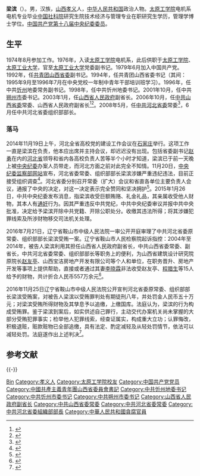 '''梁滨'''（{{bd|1956年|4月||catIdx=}}）。男，汉族，[[山西|山西]][[孝义|孝义]]人，[[中华人民共和国|中华人民共和国]]政治人物。[[太原工学院|太原工学院]]电机系电机专业毕业[[中国社科院|中国社科院]]研究生院技术经济与管理专业在职研究生学历，管理学博士学位。[[中国共产党第十八届中央纪律检查委员会|中国共产党第十八届中央纪委委员]]。

== 生平 ==
1974年8月参加工作。1976年，入读[[太原工学院|太原工学院]]电机系，此后供职于[[太原工业大学|太原工学院]]、[[太原工业大学|太原工业大学]]，官至[[太原工业大学|太原工业大学]]党委副书记。1979年6月加入中国共产党。1992年，任[[中国共产主义青年团山西省委员会|共青团山西省委]]副书记。1994年，任共青团山西省委书记（其间：1995年9月至1996年7月在中央党校一年制中青年干部培训班学习）。1996年，任中共[[忻县地区|忻州]]地委常务副书记。1998年，任中共忻州地委书记。2001年10月，任中共[[朔州市|朔州市]]委书记。2003年1月，任[[山西省人民政府|山西省人民政府]]副省长。2006年10月，任[[中国共产党山西省委员会|中共山西省委]]常委、山西省人民政府副省长<ref>{{cite web|title=梁滨同志简历|url=http://www.sx.xinhuanet.com/sxzw/2006-05/09/content_6934555.htm|publisher=新华网|accessdate=2012-03-03|deadurl=yes|archiveurl=https://web.archive.org/web/20150924112606/http://www.sx.xinhuanet.com/sxzw/2006-05/09/content_6934555.htm|archivedate=2015-09-24}}</ref><ref>{{cite web|title=梁滨：全面推进组织部门自身建设|url=http://www.he.xinhuanet.com/news/2012-03/03/content_24819422.htm|publisher=新华网|accessdate=2012-03-03|deadurl=yes|archiveurl=https://web.archive.org/web/20120509233237/http://www.he.xinhuanet.com/news/2012-03/03/content_24819422.htm|archivedate=2012-05-09}}</ref>。2008年5月，任[[中国共产党河北省委员会|中共河北省委]]常委<ref>{{cite web|title=山西省原副省长梁滨转任中共河北省委常委|url=http://news.sohu.com/20080608/n257366313.shtml|publisher=搜狐|accessdate=2012-03-03|archive-date=2009-12-18|archive-url=https://web.archive.org/web/20091218120934/http://news.sohu.com/20080608/n257366313.shtml|dead-url=no}}</ref>，6月任中共河北省委组织部部长。

=== 落马 ===
2014年11月19日上午，河北全省高校党的建设工作会议在[[石家庄市|石家庄]]举行。这项工作一直是梁滨在负责，他本应出席并主持会议，却迟迟没有出现。包括省委副书记[[赵勇_(1963年1月)|赵勇]]在内的[[河北省|河北省]]领导和省内各高校负责人苦等半个小时才知道，梁滨已于前一天晚上被[[中国共产党中央纪律检查委员会|中央纪委]]办案人员带走，而河北方面之前对此完全不知情。11月20日，[[中国共产党中央纪律检查委员会|中央纪委]][[中华人民共和国监察部|监察部]][[中央纪委国家监委网站|网站]]宣布，河北省委常委、组织部部长梁滨涉嫌严重违纪违法，目前正接受组织调查<ref>{{cite web|title=河北省委常委、组织部部长梁滨 涉嫌严重违纪违法接受组织调查 |url=http://www.ccdi.gov.cn/xwtt/201411/t20141120_31782.html |publisher=中央纪委监察部 |accessdate=2014-11-20 |deadurl=yes |archiveurl=https://web.archive.org/web/20141122172413/http://www.ccdi.gov.cn/xwtt/201411/t20141120_31782.html |archivedate=2014-11-22 }}</ref>。河北省委分别召开常委（扩大）会议和省直各单位主要负责人会议，通报了中央的决定，对这一决定表示完全赞同和坚决拥护<ref>{{Cite web|title=河北常委梁滨被中纪委带走 当地开会苦等半小时|url=http://news.sohu.com/20141121/n406229131.shtml|access-date=2021-11-25|date=2014-11-21|publisher=搜狐新闻|archive-date=2021-11-25|archive-url=https://web.archive.org/web/20211125142058/http://news.sohu.com/20141121/n406229131.shtml|dead-url=no}}</ref>。2015年1月26日，中共中央纪委发布消息，指梁滨收受巨额贿赂、礼金礼品，其亲属收受他人财物，其本人有[[通奸|通奸]]行为。因其严重违反中共党纪，中共中央纪委审议并报中共中央批准，决定给予梁滨开除中共党籍、开除公职处分。收缴其违法所得；将其涉嫌犯罪线索及所涉财物移交司法机关处理。

2016年7月21日，辽宁省鞍山市中级人民法院一审公开开庭审理了中共河北省委原常委、组织部部长梁滨受贿一案。辽宁省鞍山市人民检察院起诉指控：2004年至2014年，被告人梁滨利用其担任山西省人民政府副省长，中共山西省委常委、副省长，中共河北省委常委、组织部部长等职务上的便利，为山西省建筑设计研究院原院长[[赵友亭|赵友亭]]、山西宝洁房地产开发有限公司等个人和单位，在职务晋升、房地产开发等事项上提供帮助，直接或者通过其妻[[李晓霖|李晓霖]]非法收受赵友亭、[[程腊生|程腊生]]等15人给予的财物，共计折合人民币557万余元<ref>{{cite news|url=http://www.thepaper.cn/newsDetail_forward_1501979|title=河北省委原常委、组织部部长梁滨受审，被控受贿557万余元|accessdate=2016-07-22|publisher=澎湃新闻|archive-date=2016-08-13|archive-url=https://web.archive.org/web/20160813062633/http://www.thepaper.cn/newsDetail_forward_1501979|dead-url=no}}</ref>。

2016年11月25日辽宁省鞍山市中级人民法院公开宣判河北省委原常委、组织部部长梁滨受贿案，对被告人梁滨以受贿罪判处有期徒刑八年，并处罚金人民币五十万元；对梁滨受贿所得财物及其孳息予以追缴，上缴国库。法庭认为，梁滨的行为构成受贿罪。鉴于梁滨到案后，如实供述自己罪行，主动交代办案机关尚未掌握的大部分受贿犯罪事实；检举他人犯罪线索，经查证属实，构成重大立功；认罪悔改，积极退赃，赃款赃物已全部追缴，具有法定、酌定减轻及从轻处罚情节，依法可以减轻处罚。法庭遂作出上述判决<ref>{{Cite web|url=http://news.sina.com.cn/c/sz/2016-11-25/doc-ifxyawmp0152498.shtml|title=河北原常委梁滨受贿558万获刑8年 检举他人立功|accessdate=2016-11-25|author=|date=2016-11-25|work=|publisher=新浪网|archive-date=2016-11-25|archive-url=https://web.archive.org/web/20161125174700/http://news.sina.com.cn/c/sz/2016-11-25/doc-ifxyawmp0152498.shtml|dead-url=no}}</ref>。

== 参考文献 ==
{{reflist|3}}

{{-}}
{{start box}}
{{s-ppo|cpc}}
{{s-before|[[车俊|车　俊]]}}
{{s-title|[[中国共产党河北省委员会|中国共产党河北省委员会]]组织部部长|2008年6月－2014年11月}}
{{s-after|[[梁田庚|梁田庚]]}}
{{s-before|[[来玉龙|来玉龙]]}}
{{s-title|[[中国共产党朔州市委员会|中国共产党朔州市委员会]][[市委书记|书记]]|2001年10月－2003年2月}}
{{s-after|[[阎沁生|阎沁生]]}}
{{s-new}}
{{s-title|[[中国共产党忻州市委员会|中国共产党忻州市委员会]][[市委书记|书记]]|2000年9月－2001年10月}}
{{s-after|[[吕德功|吕德功]]}}
{{s-before|[[刘增宝|刘增宝]]}}
{{s-title|[[中国共产党忻县地区委员会|中国共产党忻县地区委员会]]书记|1998年3月－2000年9月}}
{{s-none|撤地改市}}
{{end box}}

{{各省级行政区团委书记}}
{{1995届中央党校一年制中青年干部培训班}}
{{中共十八大到十九大期间的反腐败工作}}

{{Authority control}}
{{DEFAULTSORT:Liang}}
[[Category:梁姓|Bin]]
[[Category:孝义人|Category:孝义人]]
[[Category:太原工学院校友|Category:太原工学院校友]]
[[Category:中国共产党党员|Category:中国共产党党员]]
[[Category:中國共產主義青年團山西省委員會書記|Category:中國共產主義青年團山西省委員會書記]]
[[Category:中共忻州地委书记|Category:中共忻州地委书记]]
[[Category:中共忻州市委书记|Category:中共忻州市委书记]]
[[Category:中共朔州市委书记|Category:中共朔州市委书记]]
[[Category:山西省人民政府副省长|Category:山西省人民政府副省长]]
[[Category:中共山西省委常委|Category:中共山西省委常委]]
[[Category:中共河北省委常委|Category:中共河北省委常委]]
[[Category:中共河北省委組織部部長|Category:中共河北省委組織部部長]]
[[Category:中華人民共和國貪腐官員|Category:中華人民共和國貪腐官員]]